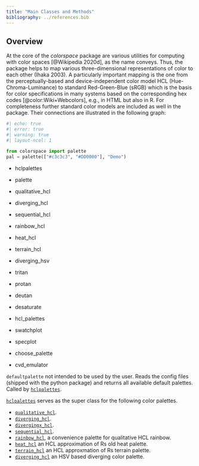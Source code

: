 ```yaml
---
title: "Main Classes and Methods"
bibliography: ../references.bib
---
```


## Overview

At the core of the *colorspace* package are various utilities for computing with
color spaces [@Wikipedia 2020d], as the name conveys. Thus, the package helps to
map various three-dimensional representations of color to each other (Ihaka
2003). A particularly important mapping is the one from the perceptually-based
and device-independent color model HCL (Hue-Chroma-Luminance) to standard
Red-Green-Blue (sRGB) which is the basis for color specifications in many
systems based on the corresponding hex codes [@color:Wiki+Webcolors], e.g., in HTML
but also in R. For completeness further standard color models are included as
well in the package. Their connections are illustrated in the following graph:

```python
#| echo: true
#| error: true
#| warning: true
#| layout-ncol: 1

from colorspace import palette
pal = palette(["#c3c3c3", "#DD0000"], "Demo")
```


* hclpalettes
* palette
* qualitative_hcl
* diverging_hcl
* sequential_hcl
* rainbow_hcl
* heat_hcl
* terrain_hcl
* diverging_hsv

* tritan
* protan
* deutan
* desaturate

* hcl_palettes
* swatchplot
* specplot
* choose_palette
* cvd_emulator



`defaultpalette` not intended to be used by the user.
Reads the config files (shipped with the python package) and returns all available
default palettes. Called by [`hclpalettes`](../man/colorspace.palettes.hclpalettes.qmd).

[`hclpalettes`](../man/colorspace.palettes.hclpalettes.qmd) serves as the super
class for the following color palettes.

* [`qualitative_hcl`](../man/colorspace.palettes.qualitative_hcl.qmd).
* [`diverging_hcl`](../man/colorspace.palettes.diverging_hcl.qmd).
* [`divergingx_hcl`](../man/colorspace.palettes.divergingx_hcl.qmd).
* [`sequential_hcl`](../man/colorspace.palettes.sequential_hcl.qmd).
* [`rainbow_hcl`](../man/colorspace.palettes.rainbow_hcl.qmd), a convenience palette for qualitative HCL rainbow.
* [`heat_hcl`](../man/colorspace.palettes.heat_hcl.qmd) an HCL approximation of Rs old heat palette.
* [`terrain_hcl`](../man/colorspace.palettes.terrain_hcl.qmd) an HCL approxmation of Rs terrain palette.
* [`diverging_hcl`](../man/colorspace.palettes.diverging_hsv.qmd) an HSV based diverging color palette.

